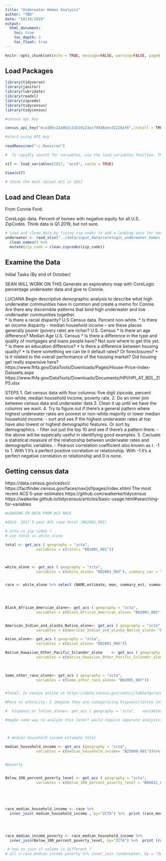 ```yaml
---
title: "Underwater Homes Analysis"
author: "TBD"
date: "10/16/2019"
output:
  html_document:
    toc: true
    toc_depth: 3
    toc_float: true
---
```


```r
knitr::opts_chunk$set(echo = TRUE, message=FALSE, warning=FALSE, paged.print=TRUE)
```
## Load Packages




```r
library(tidyverse)
library(janitor)
library(lubridate)
library(readxl)
library(zipcode)
library(tidycensus)
library(tidycensus)

#census api key 

census_api_key("eca10bc32a0b2c31610123ac74938aecd2228af6",install = TRUE )
```
```r

#start using API key 
 
readRenviron("~/.Renviron")

```


```r

#  To rapidly search for variables, use the load_variables function. The function takes two required arguments: the year of the Census or endyear of the ACS sample, and the dataset - one of "sf1", "sf3", or "acs5". For ideal functionality, I recommend assigning the result of this function to a variable, setting cache = TRUE to store the result on your computer for future access, and using the View function in RStudio to interactively browse for variables. 

v17 <- load_variables(2017, "acs5", cache = TRUE)

View(v17) 

# think the most recent ACS is 2017 
```



## Load and Clean Data

From Connie Ford:

CoreLogic data. Percent of homes with negative equity for all U.S. ZipCodes. Think data is Q1 2019, but not sure. 

```r

# Load and clean data by fixing zip codes to add a leading zero for northeastern zip codes
underwater <- read_xlsx("../data/input_data/corelogic_underwater_homes.xlsx") %>%
  clean_names() %>%
  mutate(zip_code = clean.zipcodes(zip_code))

```

## Examine the Data

Initial Tasks (By end of October)

SEAN WILL WORK ON THIS Generate an exploratory map with CoreLogic percentage underwater data and give to Connie.  

LUCIANA Begin descriptive demographic analysis to describe what high underwater communities have in common and create a memo for Connie. Are there any discernible patterns that bind high underwater and low underwater communities together.  
* Is there a racial disparity? U.S Census data. Percent non-white. 
* Is there an income disparity - median household income -- are these places generally poorer (povery rate) are richer? U.S. Census
* Is there an age difference? Median Age U.S. Census
* Is there a difference in the type and quality of mortgages and loans people have? Not sure where to get this yet.
* Is there an education difference? 
* Is there a difference between housing quality?
* Is there something we can tie it default rates? Or foreclosures? 
* Is it related to the overall performance of the housing market? Did housing get really expensive here? https://www.fhfa.gov/DataTools/Downloads/Pages/House-Price-Index-Datasets.aspx https://www.fhfa.gov/DataTools/Downloads/Documents/HPI/HPI_AT_BDL_ZIP5.xlsx

STEPS
1. Get census data with four columns: five digit zipcode, percent non-white, median household income, poverty rate. 
2. Do an inner join between census data and underwater data
3. Clean it up until we have the columns we want. 
4. Try to figure out if there's a general pattern where highest underwater rates are poorest or non-white majority or lower median household income. 
  - sort and see if the highest underwater rates at top have also lowest or highest demographic features. Or sort by demographics. 
  - filter out just the top 10 and see if there's a pattern there. 
  - the above will be espeically useful in identifying good examples. 
5. Cacluate a statistical measure of the relationship between underwater rates and demographic variables. 
  - Pearson correlation coefficient also known as r.  -1 to 1. With 1 it's a perfect positive correlation or relationship. With -1 it's a perfect negative correlation or relationship and 0 is none. 

## Getting census data

https://data.census.gov/cedsci/
https://factfinder.census.gov/faces/nav/jsf/pages/index.xhtml
The most recent ACS 5-year estimates
https://github.com/walkerke/tidycensus
https://walkerke.github.io/tidycensus/articles/basic-usage.html#searching-for-variables


```r

#LOADING IN DATA FROM ACS RACE 

#2013- 2017 5-year ACS race total (BO2001_001)

# zcta vs zip codes ? 
# use total vs white_alone

total <- get_acs ( geography = "zcta", 
              variables = c(total= "B02001_001"))



white_alone <- get_acs ( geography = "zcta", 
              variables = c(white_alone= "B02001_002"), summary_var = "B02001_001") 


race <- white_alone %>% select (NAME,estimate, moe, summary_est, summary_moe) %>% rename (zip_code = NAME, white_alone= estimate , total  = summary_est ) %>% mutate (percent_not_white = (total - white_alone) / total ) %>% print (race)
 
                     
                  
```



```r


Black_African_American_alone<- get_acs ( geography = "zcta", 
              variables = c(Black_African_American_alone= "B02001_003"))


American_Indian_and_alaska_Native_alone<- get_acs ( geography = "zcta", 
              variables = c(American_Indian_and_alaska_Native_alone= "B02001_004"))

Asian_alone<- get_acs ( geography = "zcta", 
              variables = c(Asian_alone= "B02001_005"))

Native_Hawaiian_Other_Pacific_Islander_alone	<- get_acs ( geography = "zcta", 
              variables = c(Native_Hawaiian_Other_Pacific_Islander_alone = "B02001_006"))
              
              

Some_other_race_alone<- get_acs ( geography = "zcta", 
              variables = c(Some_other_race_alone= "B02001_007"))


#Total: In census online at https://data.census.gov/cedsci/table?q=race&hidePreview=true&table=B02001&tid=ACSDT5Y2017.B02001&lastDisplayedRow=9 the variables showing up are the follwoing :  White alone,  Black or African American alone, American Indian and Alaska Native alone, Asian alone , Native Hawaiian and Other Pacific Islander alone, Some other race alone, Two or more races:, Two races including Some other race, two races excluding Some other race, and three or more races. 

#Race vs ethnicity- I imagine they are categorizing hispanic/latino into the some other race or adding them into white alone, so did not include. 

#  hispanic_or_latino_alone<- get_acs ( geography = "zcta",   variables = c(hispanic_or_latin0_alone= "B03002_013")) 

#maybe some way to analyze this later? would require seperate analysis? 




```

```r
 # median household income estimate total 

median_household_income <- get_acs (geography = "zcta", 
              variables = c(median_household_income= "B25099_001"))%>% select (NAME,estimate, moe) %>% rename (ZCTA = NAME, median_income = estimate) %>% print (median_household_income) 
              
```
 



```r
#poverty 


Below_100_percent_poverty_level	<- get_acs ( geography = "zcta", 
              variables = c(Below_100_percent_poverty_level = "B06012_002")) %>% select (NAME,estimate, moe) %>% rename (ZCTA = NAME, below_100_percent_poverty = estimate) %>% print (Below_100_percent_poverty_level)  






```

```r

race_median_household_income <- race %>%
  inner_join( median_household_income , by="ZCTA") %>%  print (race_median_household_income)


                                                                                                          

```


```r

race_median_income_poverty <- race_median_household_income %>%
  inner_join(Below_100_percent_poverty_level, by="ZCTA") %>%  print (race_median_income_poverty) 

``` 





```r

 # how to join if column is different ? 
# all <-race_median_income_poverty %>% inner_join (underwater, by = "ZCTA") %>%  print  (race_median_income_poverty)


```






